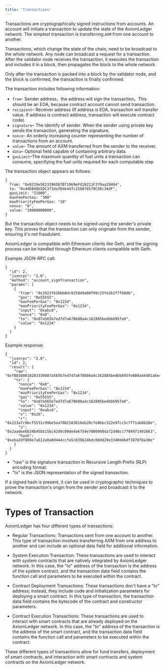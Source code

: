 ```yaml
---
title: 'Transactions'
---
```


Transactions are cryptographically signed instructions from accounts. An account will initiate a transaction to update the state of the AxiomLedger network. The simplest transaction is transferring `AXM` from one account to another.

Transactions, which change the state of the chain, need to be broadcast to the whole network. Any node can broadcast a request for a transaction. After the validator node receives the transaction, it executes the transaction and includes it in a block, then propagates the block to the whole network.

Only after the transaction is packed into a block by the validator node, and the block is confirmed, the transaction is finally confirmed.

The transaction includes following information:

- `from`- Sender address，the address will sign the transaction。This should be an EOA, because contract account cannot send transaction.
- `recipient`– Receiver address (If address is EOA, transaction will transfer value. If address is contract address, transaction will execute contract code).
- `signature`– The identify of sender. When the sender using private key sends the transaction, generating the signature.
- `nonce`- An orderly increasing counter representing the number of transactions from an account.
- `value`– The amount of AXM transferred from the sender to the receiver.
- `data`– Optional field capable of containing arbitrary data.
- `gasLimit`–The maximum quantity of fuel units a transaction can consume, specifying the fuel units required for each computable step

The transaction object appears as follows:

```
{
  from: "0x8219e5E23396587Bf1969eFd1B211F379aa29494",
  to: "0x44D848b5DC373dafDde447c158876579C50c34dF",
  gasLimit: "21000",
  maxFeePerGas: "300"
  maxPriorityFeePerGas: "10"
  nonce: "0",
  value: "10000000000",
}
```

But the transaction object needs to be signed using the sender's private key. This proves that the transaction can only originate from the sender, ensuring it's not fraudulent.

AxiomLedger is compatible with Ethereum clients like Geth, and the signing process can be handled through Ethereum clients compatible with Geth.

Example JSON-RPC call:
```
{
  "id": 2,
  "jsonrpc": "2.0",
  "method": "account_signTransaction",
  "params": [
    {
      "from": "0x1923f626bb8dc025849e00f99c25fe2b2f7fb0db",
      "gas": "0x55555",
      "maxFeePerGas": "0x1234",
      "maxPriorityFeePerGas": "0x1234",
      "input": "0xabcd",
      "nonce": "0x0",
      "to": "0x07a565b7ed7d7a678680a4c162885bedbb695fe0",
      "value": "0x1234"
    }
  ]
}
```
Example response:
```
{
  "jsonrpc": "2.0",
  "id": 2,
  "result": {
    "raw": "0xf88380018203339407a565b7ed7d7a678680a4c162885bedbb695fe080a44401a6e4000000000000000000000000000000000000000000000000000000000000001226a0223a7c9bcf5531c99be5ea7082183816eb20cfe0bbc322e97cc5c7f71ab8b20ea02aadee6b34b45bb15bc42d9c09de4a6754e7000908da72d48cc7704971491663",
    "tx": {
      "nonce": "0x0",
      "maxFeePerGas": "0x1234",
      "maxPriorityFeePerGas": "0x1234",
      "gas": "0x55555",
      "to": "0x07a565b7ed7d7a678680a4c162885bedbb695fe0",
      "value": "0x1234",
      "input": "0xabcd",
      "v": "0x26",
      "r": "0x223a7c9bcf5531c99be5ea7082183816eb20cfe0bbc322e97cc5c7f71ab8b20e",
      "s": "0x2aadee6b34b45bb15bc42d9c09de4a6754e7000908da72d48cc7704971491663",
      "hash": "0xeba2df809e7a612a0a0d444ccfa5c839624bdc00dd29e3340d46df3870f8a30e"
    }
  }
}
```

- "raw" is the signature transaction in Recursive Length Prefix (RLP) encoding format.
- "tx" is the JSON representation of the signed transaction.

If a signed hash is present, it can be used in cryptographic techniques to prove the transaction's origin from the sender and broadcast it to the network.

# Types of Transaction

AxiomLedger has four different types of transactions:

- Regular Transactions: Transactions sent from one account to another. This type of transaction involves transferring AXM from one address to another and can include an optional data field for additional information.

- System Execution Transaction: These transactions are used to interact with system contracts that are natively integrated by AxiomLedger network. In this case, the "to" address of the transaction is the address of the system contract, and the transaction data field contains the function call and parameters to be executed within the contract.

- Contract Deployment Transactions: These transactions don't have a "to" address; instead, they include code and initialization parameters for deploying a smart contract. In this type of transaction, the transaction data field contains the bytecode of the contract and constructor parameters.

- Contract Execution Transactions: These transactions are used to interact with smart contracts that are already deployed on the AxiomLedger network. In this case, the "to" address of the transaction is the address of the smart contract, and the transaction data field contains the function call and parameters to be executed within the contract.

These different types of transactions allow for fund transfers, deployment of smart contracts, and interaction with smart contracts and system contracts on the AxiomLedger network.








